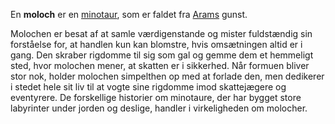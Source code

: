 {{title:Moloch}}
{{author:Laura Holmegaard}}
{{timestamp:2011-01-22T10:53:02Z}}
{{copyright:Moloch}}
En '''moloch''' er en [[minotaur]], som er faldet fra [[Aram|Arams]] gunst.

Molochen er besat af at samle værdigenstande og mister fuldstændig sin forståelse for, at handlen kun kan blomstre, hvis omsætningen altid er i gang. Den skraber rigdomme til sig som gal og gemme dem et hemmeligt sted, hvor molochen mener, at skatten er i sikkerhed. Når formuen bliver stor nok, holder molochen simpelthen op med at forlade den, men dedikerer i stedet hele sit liv til at vogte sine rigdomme imod skattejægere og eventyrere. De forskellige historier om minotaure, der har bygget store labyrinter under jorden og deslige, handler i virkeligheden om molocher.